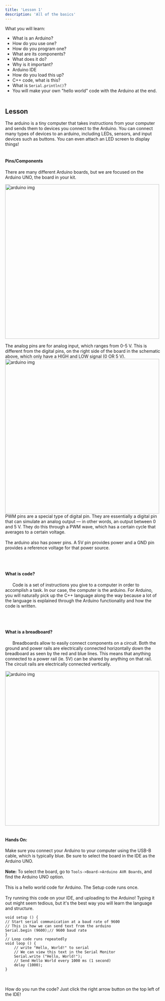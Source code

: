 ```yaml
---
title: 'Lesson 1'
description: 'All of the basics'
---
```


What you will learn:


- What is an Arduino?
- How do you use one?
- How do you program one?
- What are its components?
- What does it do?
- Why is it important?
- Arduino IDE
- How do you load this up?
- C++ code, what is this?
- What is `Serial.println()`?
- You will make your own "hello world" code with the Arduino at the end.
<br></br>

## Lesson

The arduino is a tiny computer that takes instructions from your computer and sends them to devices you connect to the Arduino. You can connect many types of devices to an arduino, including LEDs, sensors, and input devices such as buttons. You can even attach an LED screen to display things!
<br></br>

#### Pins/Components

There are many different Arduino boards, but we are focused on the Arduino UNO, the board in your kit.

<img width="500" alt="arduino img" src="/images/arduino_pins.jpg" />

The analog pins are for analog input, which ranges from 0-5 V. This is different from the digital pins, on the right side of the board in the schematic above, which only have a HIGH and LOW signal (0 OR 5 V). 
<img width="500" alt="arduino img" src="/images/AnalogDigitalExplain.png" />
PWM pins are a special type of digital pin. They are essentially a digital pin that can simulate an analog output — in other words, an output between 0 and 5 V. They do this through a PWM wave, which has a certain cycle that averages to a certain voltage.  
<br />
The arduino also has power pins. A 5V pin provides power and a GND pin provides a reference voltage for that power source. 

<br></br>

####  What is code?


&nbsp;&nbsp;&nbsp;&nbsp;&nbsp;&nbsp;Code is a set of instructions you give to a computer in order to accomplish a task. In our case, the computer is the arduino. For Arduino, you will naturally pick up the C++ language along the way because a lot of the language is explained through the Arduino functionality and how the code is written.


<br></br>

#### What is a breadboard?

&nbsp;&nbsp;&nbsp;&nbsp;&nbsp;&nbsp;Breadboards allow to easily connect components on a circuit. Both the ground and power rails are electrically connected horizontally down the breadboard as seen by the red and blue lines. This means that anything connected to a power rail (ie. 5V) can be shared by anything on that rail. The circuit rails are electrically connected vertically. 

<img width="500" alt="arduino img" src="/images/breadboard.png" />
<br></br>

#### Hands On:

Make sure you connect your Arduino to your computer using the USB-B cable, which is typically blue. Be sure to select the board in the IDE as the Arduino UNO.
<br></br>
**Note:** To select the board, go to `Tools->Board->Arduino AVR Boards`, and find the Arduino UNO option.
<br></br>
This is a hello world code for Arduino. The Setup code runs once.
<br></br>
Try running this code on your IDE, and uploading to the Arduino! Typing it out might seem tedious, but it's the best way you will learn the language and structure.
<br />
```arduino
void setup () {
// Start serial communication at a baud rate of 9600
// This is how we can send text from the arduino
Serial.begin (9600);// 9600 baud rate
}
// Loop code runs repeatedly
void loop () {
    // write "Hello, World!" to serial
    // We can view this text in the Serial Monitor
    Serial.write ("Hello, World!");
    // Send Hello World every 1000 ms (1 second)
    delay (1000);
}
```
<br></br>
How do you run the code? Just click the right arrow button on the top left of the IDE! 

